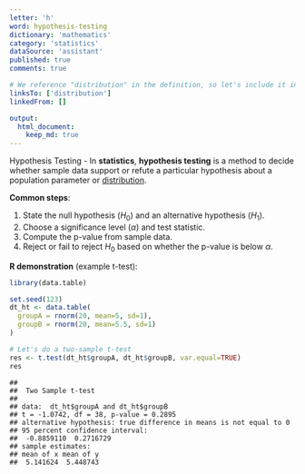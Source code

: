 ```yaml
---
letter: 'h'
word: hypothesis-testing
dictionary: 'mathematics'
category: 'statistics'
dataSource: 'assistant'
published: true
comments: true

# We reference "distribution" in the definition, so let's include it in linksTo.
linksTo: ['distribution']
linkedFrom: []

output:
  html_document:
    keep_md: true
---
```




<a id="hypothesis-testing">Hypothesis Testing</a> - In **statistics**, **hypothesis testing** is a method to decide whether sample data support or refute a particular hypothesis about a population parameter or [distribution](#distribution).

**Common steps**:
1. State the null hypothesis ($H_0$) and an alternative hypothesis ($H_1$).
2. Choose a significance level ($\alpha$) and test statistic.
3. Compute the p-value from sample data.
4. Reject or fail to reject $H_0$ based on whether the p-value is below $\alpha$.

**R demonstration** (example t-test):


``` r
library(data.table)

set.seed(123)
dt_ht <- data.table(
  groupA = rnorm(20, mean=5, sd=1),
  groupB = rnorm(20, mean=5.5, sd=1)
)

# Let's do a two-sample t-test
res <- t.test(dt_ht$groupA, dt_ht$groupB, var.equal=TRUE)
res
```

```
## 
## 	Two Sample t-test
## 
## data:  dt_ht$groupA and dt_ht$groupB
## t = -1.0742, df = 38, p-value = 0.2895
## alternative hypothesis: true difference in means is not equal to 0
## 95 percent confidence interval:
##  -0.8859110  0.2716729
## sample estimates:
## mean of x mean of y 
##  5.141624  5.448743
```
